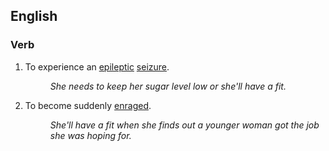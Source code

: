 ==English==

===Verb===
{{head|en|verb|head=[[have]] [[a]] [[fit]]}}

# {{context|idiomatic|lang=en}} To experience an [[epileptic]] [[seizure]].
#: ''She needs to keep her sugar level low or she'll have a fit.''
# {{context|idiomatic|lang=en}} To become suddenly [[enrage]]d.
#: ''She'll have a fit when she finds out a younger woman got the job she was hoping for.''